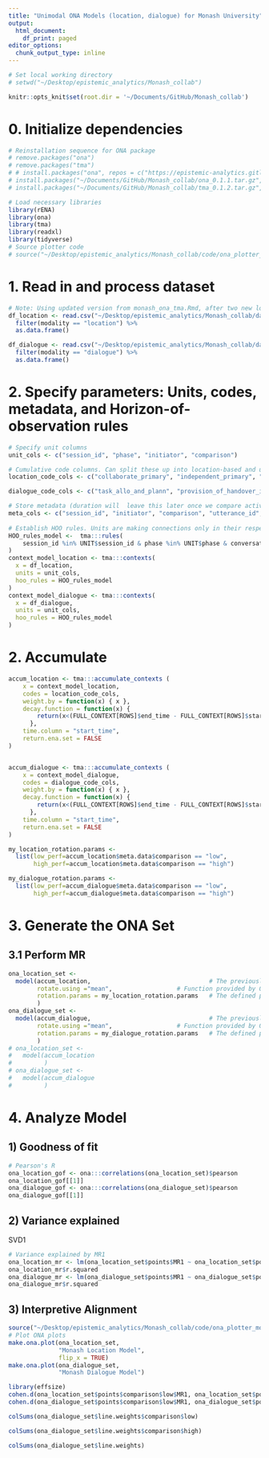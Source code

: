 ```yaml
---
title: "Unimodal ONA Models (location, dialogue) for Monash University"
output:
  html_document:
    df_print: paged
editor_options: 
  chunk_output_type: inline
---
```

```r
# Set local working directory
# setwd("~/Desktop/epistemic_analytics/Monash_collab")
```
```r
knitr::opts_knit$set(root.dir = '~/Documents/GitHub/Monash_collab')
```
# 0. Initialize dependencies 
```r
# Reinstallation sequence for ONA package
# remove.packages("ona")
# remove.packages("tma")
# # install.packages("ona", repos = c("https://epistemic-analytics.gitlab.io/qe-packages/ona/cran/", "https://cran.rstudio.org"))
# install.packages("~/Documents/GitHub/Monash_collab/ona_0.1.1.tar.gz", repos = NULL, type = "source")
# install.packages("~/Documents/GitHub/Monash_collab/tma_0.1.2.tar.gz", repos = NULL, type = "source")

# Load necessary libraries 
library(rENA)
library(ona) 
library(tma)
library(readxl)
library(tidyverse)
# Source plotter code
# source("~/Desktop/epistemic_analytics/Monash_collab/code/ona_plotter_monash.R")
```

# 1. Read in and process dataset
```r
# Note: Using updated version from monash_ona_tma.Rmd, after two new location codes were added
df_location <- read.csv("~/Desktop/epistemic_analytics/Monash_collab/data/with_phases.csv") %>%
  filter(modality == "location") %>%
  as.data.frame()

df_dialogue <- read.csv("~/Desktop/epistemic_analytics/Monash_collab/data/with_phases.csv") %>%
  filter(modality == "dialogue") %>%
  as.data.frame()
```

# 2. Specify parameters: Units, codes, metadata, and Horizon-of-observation rules
```r
# Specify unit columns 
unit_cols <- c("session_id", "phase", "initiator", "comparison") 

# Cumulative code columns. Can split these up into location-based and utterance-based. Will be differently grouped after encoding modalities
location_code_cols <- c("collaborate_primary", "independent_primary", "collaborate_secondary", "independent_secondary", "task_distribution", "task_transition", "independent_distraction", "collaboration_on_distraction")

dialogue_code_cols <- c("task_allo_and_plann", "provision_of_handover_information","info_sharing_and_situ_assess", "escalation", "information_requesting", "responding_to_request", "agreement")

# Store metadata (duration will  leave this later once we compare active and continuing impacts) 
meta_cols <- c("session_id", "initiator", "comparison", "utterance_id", "conversation_id", "text", "duration", "receiver", "location", "priority", "communication_type", "stage_based_on_num_of_student", "stage_based_on_scenario")
  
# Establish HOO rules. Units are making connections only in their respective sessions 
HOO_rules_model <-  tma:::rules(
    session_id %in% UNIT$session_id & phase %in% UNIT$phase & conversation_id %in% UNIT$conversation_id
)
context_model_location <- tma:::contexts(
  x = df_location,
  units = unit_cols,
  hoo_rules = HOO_rules_model
)
context_model_dialogue <- tma:::contexts(
  x = df_dialogue,
  units = unit_cols,
  hoo_rules = HOO_rules_model
)
```

# 2. Accumulate 
```r
accum_location <- tma:::accumulate_contexts (
    x = context_model_location,
    codes = location_code_cols,
    weight.by = function(x) { x },
    decay.function = function(x) {
        return(x<(FULL_CONTEXT[ROWS]$end_time - FULL_CONTEXT[ROWS]$start_time + 20))*1
      },
    time.column = "start_time", 
    return.ena.set = FALSE
) 


accum_dialogue <- tma:::accumulate_contexts (
    x = context_model_dialogue,
    codes = dialogue_code_cols,
    weight.by = function(x) { x },
    decay.function = function(x) {
        return(x<(FULL_CONTEXT[ROWS]$end_time - FULL_CONTEXT[ROWS]$start_time + 10))*1
      },
    time.column = "start_time", 
    return.ena.set = FALSE
) 

my_location_rotation.params <-
  list(low_perf=accum_location$meta.data$comparison == "low",
       high_perf=accum_location$meta.data$comparison == "high")

my_dialogue_rotation.params <-
  list(low_perf=accum_dialogue$meta.data$comparison == "low",
       high_perf=accum_dialogue$meta.data$comparison == "high")
```

# 3. Generate the ONA Set

## 3.1 Perform MR 
```r
ona_location_set <-
  model(accum_location,                                 # The previously run accumulation above
        rotate.using ="mean",                  # Function provided by ONA
        rotation.params = my_location_rotation.params   # The defined paremeters for rotation
        )
ona_dialogue_set <-
  model(accum_dialogue,                                 # The previously run accumulation above
        rotate.using ="mean",                  # Function provided by ONA
        rotation.params = my_dialogue_rotation.params   # The defined paremeters for rotation
        )
# ona_location_set <-
#   model(accum_location
#         )
# ona_dialogue_set <-
#   model(accum_dialogue
#         )
```

# 4. Analyze Model

## 1) Goodness of fit
```r
# Pearson's R
ona_location_gof <- ona:::correlations(ona_location_set)$pearson
ona_location_gof[[1]]
ona_dialogue_gof <- ona:::correlations(ona_dialogue_set)$pearson
ona_dialogue_gof[[1]]
```
## 2) Variance explained
SVD1
```r
# Variance explained by MR1 
ona_location_mr <- lm(ona_location_set$points$MR1 ~ ona_location_set$points$comparison) %>% summary()
ona_location_mr$r.squared
ona_dialogue_mr <- lm(ona_dialogue_set$points$MR1 ~ ona_dialogue_set$points$comparison) %>% summary()
ona_dialogue_mr$r.squared
```
## 3) Interpretive Alignment
```r
source("~/Desktop/epistemic_analytics/Monash_collab/code/ona_plotter_monash.R")
# Plot ONA plots
make.ona.plot(ona_location_set, 
              "Monash Location Model", 
              flip_x = TRUE)
make.ona.plot(ona_dialogue_set,
              "Monash Dialogue Model")
```

```r
library(effsize)
cohen.d(ona_location_set$points$comparison$low$MR1, ona_location_set$points$comparison$high$MR1)
cohen.d(ona_dialogue_set$points$comparison$low$MR1, ona_dialogue_set$points$comparison$high$MR1)

```


```r
colSums(ona_dialogue_set$line.weights$comparison$low)
```


```r
colSums(ona_dialogue_set$line.weights$comparison$high)
```


```r
colSums(ona_dialogue_set$line.weights)
```


